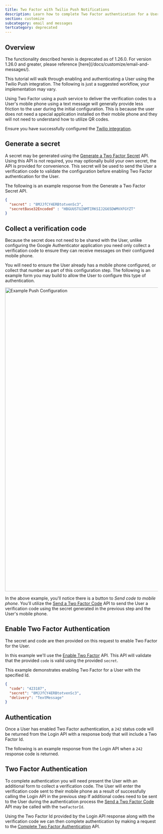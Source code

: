 ```yaml
---
title: Two Factor with Twilio Push Notifications
description: Learn how to complete Two Factor authentication for a User using FusionAuth's Twilio push integration.
section: customize
subcategory: email and messages
tertcategory: deprecated
---
```


## Overview

<Aside type="caution">
The functionality described herein is deprecated as of 1.26.0. For version 1.26.0 and greater, please reference [here](/docs/customize/email-and-messages/).
</Aside>

This tutorial will walk through enabling and authenticating a User using the Twilio Push integration. The following is just a suggested
workflow, your implementation may vary.

Using Two Factor using a push service to deliver the verification codes to a User's mobile phone using a text message will generally
provide less friction to the user during the initial configuration. This is because the user does not need a special application installed
on their mobile phone and they will not need to understand how to utilize QR codes.

Ensure you have successfully configured the [Twilio integration](/docs/customize/email-and-messages/deprecated/twilio).

## Generate a secret

A secret may be generated using the [Generate a Two Factor Secret](/docs/apis/messengers/two-factor#generate-a-secret) API. Using this API is not required,
you may optionally build your own secret, the API is provided for convenience. This secret will be used to send the User a verification code
to validate the configuration before enabling Two Factor authentication for the User.


The following is an example response from the Generate a Two Factor Secret API.

```json
{
  "secret" : "8MJJfCY4ERBtotvenSc3",
  "secretBase32Encoded" : "HBGUUSTGINMTIRKSIJ2G65DWMVXFGYZT"
}
```


## Collect a verification code

Because the secret does not need to be shared with the User, unlike configuring the Google Authenticator application you need only collect a
verification code to ensure they can receive messages on their configured mobile phone.

You will need to ensure the User already has a mobile phone configured, or collect that number as part of this configuration step. The following
is an example form you may build to allow the User to configure this type of authentication.

<img src="/img/docs/customize/email-and-messages/deprecated/example-enable-push.png" alt="Example Push Configuration" width="1000" role="box-shadow" />

In the above example, you'll notice there is a button to _Send code to mobile phone_. You'll utilize the [Send a Two Factor Code](/docs/apis/messengers/two-factor#send-a-multi-factor-code-when-enabling-mfa)
API to send the User a verification code using the secret generated in the previous step and the User's mobile phone.


<API method="POST" uri="/api/two-factor/send"/>

<JSON src="two-factor/send/request-pre-1-26.json" />


## Enable Two Factor Authentication

The secret and code are then provided on this request to enable Two Factor for the User.

In this example we'll use the [Enable Two Factor](/docs/apis/messengers/two-factor#enable-multi-factor) API. This API will validate that the provided
`code` is valid using the provided `secret`.

This example demonstrates enabling Two Factor for a User with the specified Id.

<API method="PUT" uri="/api/user/two-factor/1ff649bc-fafe-4cd4-af26-f22c3eda3d82"/>

```json
{
  "code": "423187",
  "secret": "8MJJfCY4ERBtotvenSc3",
  "delivery": "TextMessage"
}
```

## Authentication

Once a User has enabled Two Factor authentication, a `242` status code will be returned from the Login API with a response body that will
include a Two Factor Id.

The following is an example response from the Login API when a `242` response code is returned.

<JSON src="login/login-two-factor-response-pre-1-26.json" />

## Two Factor Authentication

To complete authentication you will need present the User with an additional form to collect a verification code. The User will enter the
verification code sent to their mobile phone as a result of successfully calling the Login API in the previous step If additional codes
need to be sent to the User during the authentication process the [Send a Two Factor Code](/docs/apis/messengers/two-factor#send-a-multi-factor-code-during-login-or-step-up) API
may be called with the `twoFactorId`.

Using the Two Factor Id provided by the Login API response along with the verification code we can then complete authentication by making a
request to the [Complete Two Factor Authentication](/docs/apis/login#complete-multi-factor-authentication) API.

<API method="POST" uri="/api/two-factor/login"/>

<JSON src="login/two-factor/request.json" />
